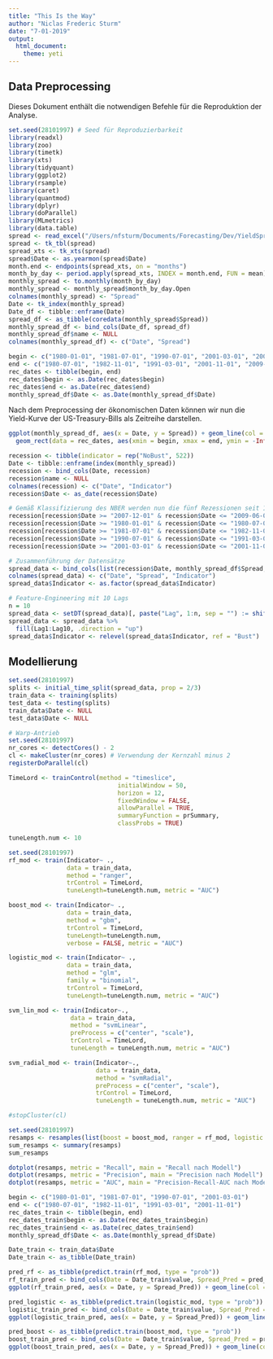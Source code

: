 ```yaml
---
title: "This Is the Way"
author: "Niclas Frederic Sturm"
date: "7-01-2019"
output:
  html_document:
    theme: yeti
---
```


## Data Preprocessing

Dieses Dokument enthält die notwendigen Befehle für die Reproduktion der Analyse. 

```r
set.seed(28101997) # Seed für Reproduzierbarkeit
library(readxl)
library(zoo)
library(timetk)
library(xts)
library(tidyquant)
library(ggplot2)
library(rsample)
library(caret)
library(quantmod)
library(dplyr)
library(doParallel)
library(MLmetrics)
library(data.table)
spread <- read_excel("/Users/nfsturm/Documents/Forecasting/Dev/YieldSpread.xls", range = "A12:B11353", col_names = c("Date", "Spread"))
spread <- tk_tbl(spread)
spread_xts <- tk_xts(spread)
spread$Date <- as.yearmon(spread$Date)
month.end <- endpoints(spread_xts, on = "months")
month_by_day <- period.apply(spread_xts, INDEX = month.end, FUN = mean)
monthly_spread <- to.monthly(month_by_day)
monthly_spread <- monthly_spread$month_by_day.Open
colnames(monthly_spread) <- "Spread"
Date <- tk_index(monthly_spread)
Date_df <- tibble::enframe(Date)
spread_df <- as_tibble(coredata(monthly_spread$Spread))
monthly_spread_df <- bind_cols(Date_df, spread_df)
monthly_spread_df$name <- NULL
colnames(monthly_spread_df) <- c("Date", "Spread")
```

```r
begin <- c("1980-01-01", "1981-07-01", "1990-07-01", "2001-03-01", "2007-12-01")
end <- c("1980-07-01", "1982-11-01", "1991-03-01", "2001-11-01", "2009-06-01")
rec_dates <- tibble(begin, end)
rec_dates$begin <- as.Date(rec_dates$begin)
rec_dates$end <- as.Date(rec_dates$end)
monthly_spread_df$Date <- as.Date(monthly_spread_df$Date)
```


Nach dem Preprocessing der ökonomischen Daten können wir nun die Yield-Kurve der US-Treasury-Bills als Zeitreihe darstellen.

```r
ggplot(monthly_spread_df, aes(x = Date, y = Spread)) + geom_line(col = "#4CA3DD") + theme_classic() + geom_hline(yintercept = 0) + theme(text = element_text(family = "Crimson", size = 12)) + labs(title = "Yield Spread von 1976 bis 2019", subtitle = "Monatlicher Durchschnitt (10-Year Maturity - 2-Year Maturity)", caption = "Quelle: FRED") + 
  geom_rect(data = rec_dates, aes(xmin = begin, xmax = end, ymin = -Inf, ymax = +Inf), alpha = 0.5, fill= "grey80", inherit.aes = FALSE)
```

```r
recession <- tibble(indicator = rep("NoBust", 522))
Date <- tibble::enframe(index(monthly_spread))
recession <- bind_cols(Date, recession)
recession$name <- NULL
colnames(recession) <- c("Date", "Indicator")
recession$Date <- as_date(recession$Date)

# Gemäß Klassifizierung des NBER werden nun die fünf Rezessionen seit 1975 eingetragen.
recession[recession$Date >= "2007-12-01" & recession$Date <= "2009-06-01",]$Indicator <- "Bust"
recession[recession$Date >= "1980-01-01" & recession$Date <= "1980-07-01",]$Indicator <- "Bust"
recession[recession$Date >= "1981-07-01" & recession$Date <= "1982-11-01",]$Indicator <- "Bust"
recession[recession$Date >= "1990-07-01" & recession$Date <= "1991-03-01",]$Indicator <- "Bust"
recession[recession$Date >= "2001-03-01" & recession$Date <= "2001-11-01",]$Indicator <- "Bust"

# Zusammenführung der Datensätze
spread_data <- bind_cols(list(recession$Date, monthly_spread_df$Spread, recession$Indicator))
colnames(spread_data) <- c("Date", "Spread", "Indicator")
spread_data$Indicator <- as.factor(spread_data$Indicator)

# Feature-Engineering mit 10 Lags
n = 10
spread_data <- setDT(spread_data)[, paste("Lag", 1:n, sep = "") := shift(Spread, 1:n)][]
spread_data <- spread_data %>%
  fill(Lag1:Lag10, .direction = "up")
spread_data$Indicator <- relevel(spread_data$Indicator, ref = "Bust")
```

## Modellierung

```r
set.seed(28101997)
splits <- initial_time_split(spread_data, prop = 2/3)
train_data <- training(splits)
test_data <- testing(splits)
train_data$Date <- NULL
test_data$Date <- NULL
```

```r
# Warp-Antrieb
set.seed(28101997)
nr_cores <- detectCores() - 2
cl <- makeCluster(nr_cores) # Verwendung der Kernzahl minus 2
registerDoParallel(cl)

TimeLord <- trainControl(method = "timeslice",
                              initialWindow = 50,
                              horizon = 12,
                              fixedWindow = FALSE,
                              allowParallel = TRUE,
                              summaryFunction = prSummary,
                              classProbs = TRUE)

tuneLength.num <- 10
```



```r
set.seed(28101997)
rf_mod <- train(Indicator~ .,
                data = train_data,
                method = "ranger",
                trControl = TimeLord,
                tuneLength=tuneLength.num, metric = "AUC")

boost_mod <- train(Indicator~ .,
                data = train_data,
                method = "gbm",
                trControl = TimeLord,
                tuneLength=tuneLength.num,
                verbose = FALSE, metric = "AUC")

logistic_mod <- train(Indicator~ .,
                data = train_data,
                method = "glm",
                family = "binomial",
                trControl = TimeLord,
                tuneLength=tuneLength.num, metric = "AUC")

svm_lin_mod <- train(Indicator~.,
                 data = train_data,
                 method = "svmLinear",
                 preProcess = c("center", "scale"),
                 trControl = TimeLord,
                 tuneLength = tuneLength.num, metric = "AUC")

svm_radial_mod <- train(Indicator~.,
                        data = train_data,
                        method = "svmRadial",
                        preProcess = c("center", "scale"),
                        trControl = TimeLord,
                        tuneLength = tuneLength.num, metric = "AUC")

#stopCluster(cl)
```

```r
set.seed(28101997)
resamps <- resamples(list(boost = boost_mod, ranger = rf_mod, logistic = logistic_mod, svm_lin = svm_lin_mod, svm_radial = svm_radial_mod))
sum_resamps <- summary(resamps)
sum_resamps
```

```r
dotplot(resamps, metric = "Recall", main = "Recall nach Modell")
dotplot(resamps, metric = "Precision", main = "Precision nach Modell")
dotplot(resamps, metric = "AUC", main = "Precision-Recall-AUC nach Modell")
```

```r
begin <- c("1980-01-01", "1981-07-01", "1990-07-01", "2001-03-01")
end <- c("1980-07-01", "1982-11-01", "1991-03-01", "2001-11-01")
rec_dates_train <- tibble(begin, end)
rec_dates_train$begin <- as.Date(rec_dates_train$begin)
rec_dates_train$end <- as.Date(rec_dates_train$end)
monthly_spread_df$Date <- as.Date(monthly_spread_df$Date)
```


```r
Date_train <- train_data$Date
Date_train <- as_tibble(Date_train)
```

```r
pred_rf <- as_tibble(predict.train(rf_mod, type = "prob"))
rf_train_pred <- bind_cols(Date = Date_train$value, Spread_Pred = pred_rf$Bust)
ggplot(rf_train_pred, aes(x = Date, y = Spread_Pred)) + geom_line(col = "#4CA3DD") + theme_classic() + theme(text = element_text(family = "Crimson", size = 12)) + geom_rect(data = rec_dates_train, aes(xmin = begin, xmax = end, ymin = -Inf, ymax = +Inf), alpha = 0.5, fill= "grey80", inherit.aes = FALSE)

pred_logistic <- as_tibble(predict.train(logistic_mod, type = "prob"))
logistic_train_pred <- bind_cols(Date = Date_train$value, Spread_Pred = pred_logistic$Bust)
ggplot(logistic_train_pred, aes(x = Date, y = Spread_Pred)) + geom_line(col = "#4CA3DD") + theme_classic() + theme(text = element_text(family = "Crimson", size = 12)) + geom_rect(data = rec_dates_train, aes(xmin = begin, xmax = end, ymin = -Inf, ymax = +Inf), alpha = 0.5, fill= "grey80", inherit.aes = FALSE)

pred_boost <- as_tibble(predict.train(boost_mod, type = "prob"))
boost_train_pred <- bind_cols(Date = Date_train$value, Spread_Pred = pred_boost$Bust)
ggplot(boost_train_pred, aes(x = Date, y = Spread_Pred)) + geom_line(col = "#4CA3DD") + theme_classic() + theme(text = element_text(family = "Crimson", size = 12)) + geom_rect(data = rec_dates_train, aes(xmin = begin, xmax = end, ymin = -Inf, ymax = +Inf), alpha = 0.5, fill= "grey80", inherit.aes = FALSE)
```

